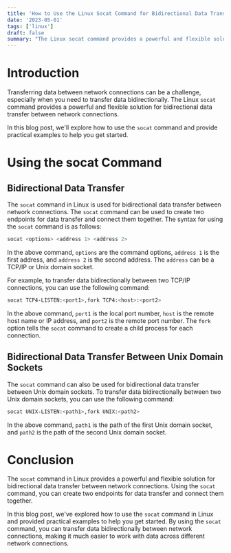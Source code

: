 ```yaml
---
title: 'How to Use the Linux Socat Command for Bidirectional Data Transfer Between Network Connections'
date: '2023-05-01'
tags: ['linux']
draft: false
summary: "The Linux socat command provides a powerful and flexible solution for bidirectional data transfer between network connections. In this article, we'll explore how to use the socat command in Linux and provide practical examples to help you get started."
---
```


# Introduction

Transferring data between network connections can be a challenge, especially when you need to transfer data bidirectionally. The Linux `socat` command provides a powerful and flexible solution for bidirectional data transfer between network connections.

In this blog post, we'll explore how to use the `socat` command and provide practical examples to help you get started.

# Using the socat Command

## Bidirectional Data Transfer

The `socat` command in Linux is used for bidirectional data transfer between network connections. The `socat` command can be used to create two endpoints for data transfer and connect them together. The syntax for using the `socat` command is as follows:

```bash
socat <options> <address 1> <address 2>
```

In the above command, `options` are the command options, `address 1` is the first address, and `address 2` is the second address. The `address` can be a TCP/IP or Unix domain socket.

For example, to transfer data bidirectionally between two TCP/IP connections, you can use the following command:

```bash
socat TCP4-LISTEN:<port1>,fork TCP4:<host>:<port2>
```

In the above command, `port1` is the local port number, `host` is the remote host name or IP address, and `port2` is the remote port number. The `fork` option tells the `socat` command to create a child process for each connection.

## Bidirectional Data Transfer Between Unix Domain Sockets

The `socat` command can also be used for bidirectional data transfer between Unix domain sockets. To transfer data bidirectionally between two Unix domain sockets, you can use the following command:

```bash
socat UNIX-LISTEN:<path1>,fork UNIX:<path2>
```

In the above command, `path1` is the path of the first Unix domain socket, and `path2` is the path of the second Unix domain socket.

# Conclusion

The `socat` command in Linux provides a powerful and flexible solution for bidirectional data transfer between network connections. Using the `socat` command, you can create two endpoints for data transfer and connect them together.

In this blog post, we've explored how to use the `socat` command in Linux and provided practical examples to help you get started. By using the `socat` command, you can transfer data bidirectionally between network connections, making it much easier to work with data across different network connections.
